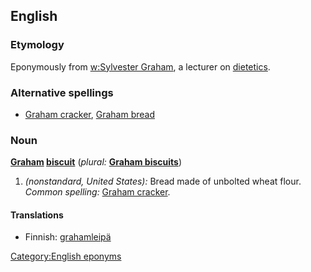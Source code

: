 ==English==

===Etymology===
Eponymously from [[w:Sylvester Graham]], a lecturer on [[dietetics]].

===Alternative spellings===
* [[Graham cracker]], [[Graham bread]]

===Noun===
'''[[Graham]] [[biscuit]]'''  (''plural:'' '''[[Graham biscuits]]''')
# ''(nonstandard, United States):'' Bread made of unbolted wheat flour.  ''Common spelling:'' [[Graham cracker]].

====Translations====
*Finnish: [[grahamleipä]]

[[Category:English eponyms]]